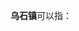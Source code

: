 '''乌石镇'''可以指：
{{PRC admin/disambig|34/10/03/108/000|36/10/28/104/000|43/03/21/114/000|44/02/05/106/000|44/08/82/115/000|45/09/22/108/000}}
{{disambig|cat=三字中国镇名消歧义}}